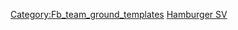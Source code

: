 {{fb team ground|s=英泰竞技场|sc=GER|g={{{g}}}|tc={{{tc}}}}}<!--
--><noinclude>
[[Category:Fb_team_ground_templates]]
[[Category:Hamburg templates|Hamburger SV]]</noinclude>